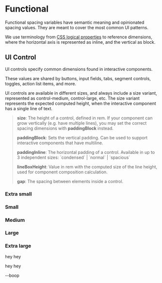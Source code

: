 
# Functional

Functional spacing variables have semantic meaning and opinionated spacing values. They are meant to cover the most common UI patterns.

We use terminology from [CSS logical properties](https://css-tricks.com/css-logical-properties/) to reference dimensions, where the horizontal axis is represented as inline, and the vertical as block.

## UI Control

UI controls specify common dimensions found in interactive components.

These values are shared by buttons, input fields, tabs, segment controls, toggles, action list items, and more.

UI controls are available in different sizes, and always include a size variant, represented as control-medium, control-large, etc. The size variant represents the expected computed height, when the interactive component has a single line of text.

<Blockquote>
<p><strong>size</strong>: The height of a control, defined in rem. If your component can grow vertically (e.g. have multiple lines), you may set the correct spacing dimensions with <strong>paddingBlock</strong> instead.</p>


<p>
  <strong>paddingBlock</strong>: Sets the vertical padding. Can be used to support interactive components that have
  multiline.
</p>

<p>
  <strong>paddingInline</strong>: The horizontal padding of a control. Available in up to 3 independent sizes:
  `condensed` | `normal` | `spacious`
</p>

<p>
  <strong>lineBoxHeight</strong>: Value in rem with the computed size of the line height, used for component composition
  calculation.
</p>

<p>
  <strong>gap</strong>: The spacing between elements inside a control.
</p>

</Blockquote>


### Extra small

<TokenBlock filePath="tokens/functional/size/size.json" tokenVariant="-xsmall-" />

### Small

<TokenBlock filePath="tokens/functional/size/size.json" tokenVariant="-small-" />

### Medium

<TokenBlock filePath="tokens/functional/size/size.json" tokenVariant="-medium-" />

### Large

<TokenBlock filePath="tokens/functional/size/size.json" tokenVariant="-large-" />

### Extra large

<TokenBlock filePath="tokens/functional/size/size.json" tokenVariant="-xlarge-" />

<Caption>hey hey</Caption>

<Note variant="info">hey hey</Note>

<InlineCode>--boop</InlineCode>
